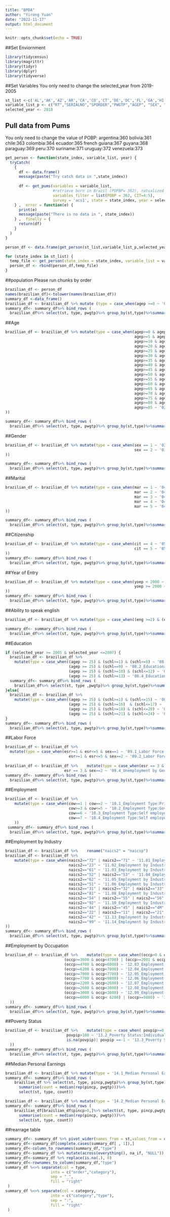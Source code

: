```yaml
---
title: "BPDA"
author: "Yirong Yuan"
date: "2022-11-17"
output: html_document
---
```


```r
knitr::opts_chunk$set(echo = TRUE)
```

##Set Enviornment 

```r
library(tidycensus)
library(magrittr)
library(tidyr)
library(dplyr)
library(tidyverse)
```

##Set Variables
You only need to change the selected_year from 2019- 2005

```r
st_list <-c('AL','AK','AZ','AR','CA','CO','CT','DE','DC','FL','GA','HI','ID','IL','IN','IA','KS','KY','LA','ME','MD','MA','MI','MN','MS','MO','MT','NE','NV','NH','NJ','NM','NY','NC','ND','OH','OK','OR','PA','RI','SC','SD','TN','TX','UT','VT','VA','WA','WV','WI','WY')	
variable_list_p <- c("RT","SERIALNO","SPORDER","PWGTP","AGEP", "SEX", "MAR","CIT", "YOEP", "ENG","SCHL","ESR","COW", "NAICSP", "OCCP","POVPIP","PINCP", "POBP",  "ST" )	
selected_year <- 2018
```

## Pull data from Pums
You only need to change the value of POBP:
argentina:360
bolivia:361
chile:363
colombia:364
ecuador:365
french guiana:367
guyana:368
paraguay:369
peru:370
suriname:371
uruguay:372
venezuela:373

```r
get_person <- function(state_index, variable_list, year) {	
  tryCatch(	
    { 	
      df <- data.frame()	
      message(paste("Try catch data in ",state_index))	
      
      df <- get_pums(variables = variable_list,	
                     #retrieve born in Brazil (POPBP= 362), natualized citizen and not citizen (CIT=4,5), only housholder record (SPORDER=1)	
                     variables_filter = list(POBP = 362, CIT=4:5),	
                     survey = 'acs1', state = state_index, year = selected_year, show_call = T)	
    } ,  error = function(e) {	
      print(e)	
      message(paste("There is no data in ", state_index))	
    } ,  finally = {	
      return(df)	
    }	
  )	
}	

person_df <- data.frame(get_person(st_list,variable_list_p,selected_year))	

for (state_index in st_list) {	
  temp_file <- get_person(state_index = state_index, variable_list = variable_list_p, year = year)	
  person_df <- rbind(person_df,temp_file)	
}	
```
##population
Please run chunks by order

```r
brazilian_df <- person_df
names(brazilian_df)<-tolower(names(brazilian_df))
summary_df <-data_frame()
brazilian_df <- brazilian_df %>% mutate (type = case_when(agep >=0 ~ '01_Pop:Population'))
summary_df<- summary_df%>% bind_rows ( 	
  brazilian_df%>% select(st, type, pwgtp)%>% group_by(st,type)%>%summarise(count = sum(pwgtp)))	
```
##Age

```r

brazilian_df <- brazilian_df %>% mutate(type = case_when(agep>=0 & agep<=4 ~ '02_Age:Age 0 to 4',	
                                                         agep>=5 & agep<=9 ~ '02_Age:Age 05 to 09',	
                                                         agep>=10 & agep<=19 ~ '02_Age:Age 10 to 19',	
                                                         agep>=20 & agep<=24 ~ '02_Age:Age 20 to 24',	
                                                         agep>=25 & agep<=29 ~ '02_Age:Age 25 to 29',	
                                                         agep>=30 & agep<=34 ~ '02_Age:Age 30 to 34',	
                                                         agep>=35 & agep<=39 ~ '02_Age:Age 35 to 39',	
                                                         agep>=40 & agep<=44 ~ '02_Age:Age 40 to 44',	
                                                         agep>=45 & agep<=49 ~ '02_Age:Age 45 to 49',	
                                                         agep>=50 & agep<=54 ~ '02_Age:Age 50 to 54',	
                                                         agep>=55 & agep<=59 ~ '02_Age:Age 55 to 59',	
                                                         agep>=60 & agep<=64 ~ '02_Age:Age 60 to 64',	
                                                         agep>=65 & agep<=69 ~ '02_Age:Age 65 to 69',	
                                                         agep>=70 & agep<=74 ~ '02_Age:Age 70 to 74',	
                                                         agep>=75 & agep<=79 ~ '02_Age:Age 75 to 79',	
                                                         agep>=80 & agep<=84 ~ '02_Age:Age 80 to 84',	
                                                         agep>=85 ~ '02_Age:Age 85 plus'	
)) 	

summary_df<- summary_df%>% bind_rows ( 	
  brazilian_df%>% select(st, type, pwgtp)%>% group_by(st,type)%>%summarise(count = sum(pwgtp)))	

```
##Gender


```r
brazilian_df <- brazilian_df %>% mutate(type = case_when(sex == 1 ~ '03.2_Gender Distribution: Male',	
                                                         sex == 2 ~ '03.1_Gender Distribution: Female'	
)) 	

summary_df<- summary_df%>% bind_rows ( 	
  brazilian_df%>% select(st, type, pwgtp)%>% group_by(st,type)%>%summarise(count = sum(pwgtp)))
```

##Marital


```r
brazilian_df <- brazilian_df %>% mutate(type = case_when(mar == 1 ~ '04.1_Marital Status:Married',	
                                                         mar == 2 ~ '04.2_Marital Status:Widowed',	
                                                         mar == 3 ~ '04.3_Marital Status:Divorced',	
                                                         mar == 4 ~ '04.4_Marital Status:Separated',	
                                                         mar == 5 ~ '04.5_Marital Status:Never married or under 15 years old',	
)) 	

summary_df<- summary_df%>% bind_rows ( 	
  brazilian_df%>% select(st, type, pwgtp)%>% group_by(st,type)%>%summarise(count = sum(pwgtp)))
```
##Citizenship


```r
brazilian_df <- brazilian_df %>% mutate(type = case_when(cit == 4 ~ '05.1_Citizenship:U.S. citizen by naturalization',	
                                                         cit == 5 ~ '05.2_Citizenship:Not a citizen of the U.S.'	
)) 	
summary_df<- summary_df%>% bind_rows ( 	
  brazilian_df%>% select(st, type, pwgtp)%>% group_by(st,type)%>%summarise(count = sum(pwgtp)))
```
##Year of Entry


```r
brazilian_df <- brazilian_df %>% mutate(type = case_when(yoep < 2000 ~ '06.1_Year of Entry: Entered US before 2000',	
                                                         yoep >= 2000 ~ '06.2_Year of Entry: Entered US in 2000 or later'	
)) 	
summary_df<- summary_df%>% bind_rows ( 	
  brazilian_df%>% select(st, type, pwgtp)%>% group_by(st,type)%>%summarise(count = sum(pwgtp)))
```
##Ability to speak english


```r
brazilian_df <- brazilian_df %>% mutate(type = case_when((eng >=2) & (eng<=4) ~ '07.1_Ability to speak English:Speaks English Less Than Very Well')) 

summary_df<- summary_df%>% bind_rows ( 	
  brazilian_df%>% select(st, type, pwgtp)%>% group_by(st,type)%>%summarise(count = sum(pwgtp)))
```
##Education


```r
if (selected_year >= 2005 & selected_year <=2007) {
  brazilian_df <- brazilian_df %>% 	
    mutate(type = case_when((agep >= 25) & (schl>=1) & (schl<=8) ~ '08.1_Educational Attainment of population aged 25 or over:Less than high school',	
                            (agep >= 25) & (schl==9) ~ '08.2_Educational Attainment of population aged 25 or over:High School Graduate/GED or Alternative Credential',	
                            (agep >= 25) & (schl>=10) & (schl<=12) ~ '08.3_Educational Attainment of population aged 25 or over:Some College/Associate Degree',	
                            (agep >= 25) & (schl>=13) ~ '08.4_Educational Attainment of population aged 25 or over:Bachelors Degree or Higher')) 	
  summary_df<- summary_df%>% bind_rows (	
    brazilian_df%>% select(st, type ,pwgtp)%>% group_by(st,type)%>%summarise(count = sum(pwgtp)))
}else{
  brazilian_df <- brazilian_df %>% 	
    mutate(type = case_when((agep >= 25) & (schl>=1) & (schl<=15) ~ '08.1_Educational Attainment of population aged 25 or over:Less than high school',	
                            (agep >= 25) & (schl>=16)  & (schl<=17) ~ '08.2_Educational Attainment of population aged 25 or over:High School Graduate/GED or Alternative Credential',	
                            (agep >= 25) & (schl>=18) & (schl<=20) ~ '08.3_Educational Attainment of population aged 25 or over:Some College/Associate Degree',	
                            (agep >= 25) & (schl>=21) & (schl<=24) ~ '08.4_Educational Attainment of population aged 25 or over:Bachelors Degree or Higher')) 	
}
summary_df<- summary_df%>% bind_rows ( 	
  brazilian_df%>% select(st, type, pwgtp)%>% group_by(st,type)%>%summarise(count = sum(pwgtp)))
```
##Labor Force


```r
brazilian_df <- brazilian_df %>% 	
  mutate(type = case_when(esr>=1 & esr<=5 & sex==1 ~ '09.1_Labor Force by Gender:Males In Civilian Labor Force',	
                            esr>=1 & esr<=5 & sex==2 ~ '09.2_Labor Force by Gender:Females In Civilian Labor Force')) 	
  
brazilian_df <- brazilian_df %>% 	mutate(type = case_when(esr == 3 & sex==1 ~ '09.3_Unemployment by Gender:Unemployed Males',	
                          esr == 3 & sex==2 ~ '09.4_Unemployment by Gender:Unemployed Females'))
summary_df<- summary_df%>% bind_rows ( 	
  brazilian_df%>% select(st, type, pwgtp)%>% group_by(st,type)%>%summarise(count = sum(pwgtp)))
```
##Employment


```r
brazilian_df <- brazilian_df %>% 	
    mutate(type = case_when(cow==1 | cow==2 ~ '10.1_Employment Type:Private Wage and Salary Workers',	
                            cow>=3 & cow<=5 ~ '10.2_Employment Type:Government Workers',	
                            cow==6 ~ '10.3_Employment Type:Self employed Not incorporated',	
                            cow==7 ~ '10.4_Employment Type:Self employed Incorporated'	
    )) 	
 summary_df<- summary_df%>% bind_rows ( 	
  brazilian_df%>% select(st, type, pwgtp)%>% group_by(st,type)%>%summarise(count = sum(pwgtp))) 
```
##Employment by Industry


```r
brazilian_df <- brazilian_df %>% 	rename("naics2" = "naicsp")
brazilian_df <- brazilian_df %>% 	
    mutate(type = case_when(naics2=="72" | naics2=="71" ~ '11.01_Employment by Industry:Accommodation and Food Services; and Arts, Entertainment and Recreation',	
                            naics2=="23" ~ '11.02_Employment by Industry:Construction',	
                            naics2=="61" ~ '11.03_Employment by Industry:Education',	
                            naics2=="52" | naics2=="53" ~ '11.04_Employment by Industry:Finance, Insurance, and Real Estate',	
                            naics2=="62" ~ '11.05_Employment by Industry:Health Care & Social Assistance',	
                            naics2=="51" ~ '11.06_Employment by Industry:Information',	
                            naics2=="31" | naics2=="32" | naics2=="33" | naics2=="3M" ~ '11.07_Employment by Industry:Manufacturing',	
                            naics2=="81" ~ '11.08_Employment by Industry:Other Services',	
                            naics2=="54" | naics2=="55" | naics2=="56" ~ '11.09_Employment by Industry:Professional, Scientific, Management, and Administrative Services',	
                            naics2=="92" ~ '11.10_Employment by Industry:Public Administration',	
                            naics2=="44" | naics2=="45" | naics2=="4M" ~ '11.11_Employment by Industry:Retail',	
                            naics2=="22" | naics2=="11" | naics2=="21"  | naics2=="48" | naics2=="49" ~ '11.12_Employment by Industry:Transportation, Warehousing, & Utilities & Natural resources',	
                            naics2=="42" ~ '11.13_Employment by Industry:Wholesale Trade',	
                            naics2=="99" ~ '11.14_Employment by Industry:Other'	
)) 	
summary_df<- summary_df%>% bind_rows ( 	
  brazilian_df%>% select(st, type, pwgtp)%>% group_by(st,type)%>%summarise(count = sum(pwgtp)))
```
##Employment by Occupation


```r
brazilian_df <- brazilian_df %>% 	mutate(type = case_when((occp>0 & occp<2000) | (occp>=2100 & occp<2200) ~ '12.01_Employment by Occupation:Management & Professional',	
                          (occp>=3600 & occp<4700) | (occp>=2001 & occp<2100) ~ '12.02_Employment by Occupation:Services',	
                          (occp>=4700 & occp<6000) ~ '12.03_Employment by Occupation:Sales and Office',	
                          (occp>=6200 & occp<7000) ~ '12.04_Employment by Occupation:Construction and Extracion',	
                          (occp>=7000 & occp<7700) ~ '12.05_Employment by Occupation:Maintenance and Repair',	
                          (occp>=7700 & occp<9800) ~ '12.06_Employment by Occupation:Production, Transportation and Material Moving',	
                          (occp>=2200 & occp<2600) ~ '12.07_Employment by Occupation:Educational Instruction and Library Occupations',	
                          (occp>=2600 & occp<3000) ~ '12.08_Employment by Occupation:Arts, Design, Entertainment, Sports, and Media Occupations',	
                          (occp>=3000 & occp<3600) ~ '12.09_Employment by Occupation:Healthcare Practitioner and Technical Occupations',	
                          (occp>=6000 & occp< 6200) | (occp>=9800) ~ '12.10_Employment by Occupation:Other'	
  )) 	
summary_df<- summary_df%>% bind_rows ( 	
  brazilian_df%>% select(st, type, pwgtp)%>% group_by(st,type)%>%summarise(count = sum(pwgtp)))
```
##Poverty Status


```r

brazilian_df <- brazilian_df %>% 	mutate(type = case_when( povpip>=0  & povpip<=100 ~ '13.1_Poverty Status:Individuals Below Poverty',	
                           povpip>100 ~ '13.2_Poverty Status:Individuals Above Poverty',	
                           is.na(povpip)| povpip ==-1 ~ '13.3_Poverty Status:Not Determined'	
  ))
summary_df<- summary_df%>% bind_rows ( 	
  brazilian_df%>% select(st, type, pwgtp)%>% group_by(st,type)%>%summarise(count = sum(pwgtp)))
```
##Median Personal Earnings

```r
brazilian_df <- brazilian_df %>% mutate(type = '14.1_Median Personal Earnings:Median Personal Earnings')	
summary_df<- summary_df%>% bind_rows (
    brazilian_df %>% select(st, type, pincp,pwgtp)%>% group_by(st,type)%>%
      summarise(count = median(rep(pincp, pwgtp)))%>% 
      select(st, type, count))	

brazilian_df <- brazilian_df %>% mutate(type = '14.2_Median Personal Earnings:Median Personal Earnings (excl 0 and neg)')	
summary_df<- summary_df%>% bind_rows (
    brazilian_df[brazilian_df$pincp>0,]%>% select(st, type, pincp,pwgtp)%>% group_by(st,type)%>%
      summarise(count = median(rep(pincp, pwgtp)))%>% 
      select(st, type, count))	
```

##rearrage table

```r
summary_df<- summary_df %>% pivot_wider(names_from = st,values_from = count)
summary_df<-summary_df[complete.cases(summary_df[ , 1]),]
summary_df<-column_to_rownames(summary_df,"type")
summary_df<-summary_df %>% mutate(across(everything(), na_if, "NULL"))
summary_df<-summary_df %>% replace(is.na(.), 0)
summary_df<-rownames_to_column(summary_df,"type")
summary_df %<>% separate(col = type,
                    into = c("order","category"),
                    sep = "_",
                    fill = "right"
 ) 
summary_df %<>% separate(col = category,
                    into = c("category","type"),
                    sep = ":",
                    fill = "right"
 ) 
```


